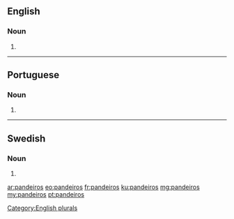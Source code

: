 ==English==

===Noun===
{{head|en}}

# {{plural of|pandeiro}}

[[Category:English plurals]]

----

==Portuguese==

===Noun===
{{head|pt}} {{m}}

# {{plural of|pandeiro|lang=pt}}

----

==Swedish==

===Noun===
{{head|sv|noun form}}

# {{sv-noun-form-indef-gen|pandeiro}}

[[ar:pandeiros]]
[[eo:pandeiros]]
[[fr:pandeiros]]
[[ku:pandeiros]]
[[mg:pandeiros]]
[[my:pandeiros]]
[[pt:pandeiros]]